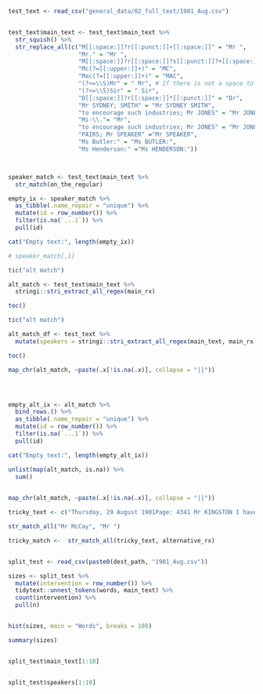 


```r

test_text <- read_csv("general_data/02_full_text/1901_Aug.csv") 


test_text$main_text <- test_text$main_text %>% 
  str_squish() %>% 
  str_replace_all(c("M[[:space:]]?r[[:punct:]]+[[:space:]]" = "Mr ",
                    "Mr." = "Mr ",
                    "M[[:space:]]?r[[:space:]]?s[[:punct:]]?+[[:space:]]" = "Mrs",
                    "Mc(?=[[:upper:]]+)" = "MC",
                    "Mac(?=[[:upper:]]+)" = "MAC",
                    "(?<=\\S)Mr" = " Mr", # If there is not a space to the left of Mr then put one there
                    "(?<=\\S)Sir" = " Sir",
                    "D[[:space:]]?r[[:space:]]*[[:punct:]]" = "Dr",
                    "Mr SYDNEY; SMITH" = "Mr SYDNEY SMITH",
                    "to encourage such industries; Mr JONES" = "Mr JONES",
                    "Mi-\\."= "Mr",
                    "to encourage such industries; Mr JONES" = "Mr JONES", 
                    "PAIRS; Mr SPEAKER" ="Mr SPEAKER",
                    "Ms Butler:" = "Ms BUTLER:",
                    "Ms Henderson:" ="Ms HENDERSON:"))




```



```r

speaker_match <- test_text$main_text %>% 
  str_match(on_the_regular)

empty_ix <- speaker_match %>% 
  as_tibble(.name_repair = "unique") %>% 
  mutate(id = row_number()) %>% 
  filter(is.na(`...1`)) %>% 
  pull(id)

cat("Empty text:", length(empty_ix))

# speaker_match[,1]

```



```r
tic("alt match")

alt_match <- test_text$main_text %>% 
  stringi::stri_extract_all_regex(main_rx)

toc()
```

```r
tic("alt match")

alt_match_df <- test_text %>% 
  mutate(speakers = stringi::stri_extract_all_regex(main_text, main_rx))

toc()
```


```r


map_chr(alt_match, ~paste(.x[!is.na(.x)], collapse = "||"))




empty_alt_ix <- alt_match %>% 
  bind_rows.() %>% 
  as_tibble(.name_repair = "unique") %>% 
  mutate(id = row_number()) %>% 
  filter(is.na(`...1`)) %>% 
  pull(id)

cat("Empty text:", length(empty_alt_ix))
```


```r

unlist(map(alt_match, is.na)) %>% 
  sum()
  


```



```r

map_chr(alt_match, ~paste(.x[!is.na(.x)], collapse = "||"))


```

```r
tricky_text <- c("Thursday, 29 August 1901Page: 4341 Mr KINGSTON I have been rather interested by the remarks of the honorable member for North Sydney, because he has quoted cases which are not parallel. If .the honorable member had gone carefully through the Customs Bill he would have seen that the position under that Bill is exactly that which is taken here. He will find, for instance, under section 64 of this Distillation Bill that— Any officer having wifch him a writ of assistance or a Customs warrant under fche Customs Act 1901 may at any time in the day or night enter into any house, premises, or place, and may break open fche same and any chests, trunks, or packages in which illicit stills or illicit spirits may be or may be supposed to be. There are two positions as regards private premises generally, and as regards places where officers ought to be, of very great right, for the discharge of their duty. One is a ship and the other is a distillery, and while there is a certain provision in this Distillation Bill with regard to a distillery there is a similar provision in the Customs Bill with regard to a ship. With respect to a ship, under the Customs Bill any officer may board any ship, search any ship, and secure any goods on any ship, and walk them off to the King's warehouse. Mr MCCay - Clause 93 of the Customs Bill is an exactly analogous clause. Mr KINGSTON Yes ; it provides that— The collector at all hours of the day aud night shall have access fco every part of any warehouse and power to examine the goods therein and for that purpose to break open fche warehouse or any premises necessary to be passed through fco secure access. Mr Thomson - The \"collector\"? Mr KINGSTON Le t us look at the definition of the collector, and the honorable member will see that i t includes the controller and any collector of Customs for tlie State, and any principal officer doing duty at the time and place, and any officer doing duty in the matter in relation to which the expression is used. That is to say, that any man whose duty i t is to do that sort of tiling may do it. There is a power given to break into a distillery, but what can an officer do under the Customs Bill in regard to a ship ? I f he sees fit he can take possession of the ship, lock, stock, and barrel. Here is the power in clause 195 of the Customs R i l l : Any officer of His Majesty's forces or any officer of Customs or police may seize any forfeited ship or goods upon land or water, or any ship or goods wliich he has reasonable cause to believe are forfeited. Mr Batchelor - There is not much danger in the case of a distillery of doing that. Mr KINGSTON Ther e is not much danger of a burglar and a Customs -officer being mistaken. They are altogether unlike, their methods of procedure are entirely different, and as the responsible Minister for the Customs department I object to the comparison. Mr Thomson - The officer goes on board a ship in his uniform. Mr KINGSTON H e need not do so, and I do not think a man's authority should pass with the change of his coat. As regards customs and excise work, ifc is highly desirable, in many instances, that the officers should not act in uniform, if they are to do effective work. These powers with reference to obtaining access to a distillery are no larger than those which the police have in regard fco public-houses.")
```


```r
str_match_all("Mr McCay", "Mr ")
```



```r


tricky_match <-  str_match_all(tricky_text, alternative_rx)



```



```r


split_test <- read_csv(paste0(dest_path, "1901_Aug.csv"))


```



```r
sizes <- split_test %>% 
  mutate(intervention = row_number()) %>% 
  tidytext::unnest_tokens(words, main_text) %>% 
  count(intervention) %>% 
  pull(n)


hist(sizes, main = "Words", breaks = 100)
```


```r
summary(sizes)



```



```r

split_test$main_text[1:10]



```

```r

split_test$speakers[1:10]


```



